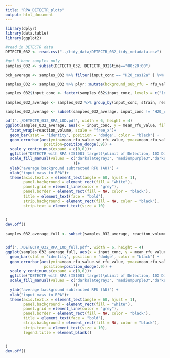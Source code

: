 ```yaml
---
title: "RPA_DETECTR_plots"
output: html_document
---
```


```r
library(dplyr)
library(data.table)
library(ggplot2)
```

```r

#read in DETECTR data
DETECTR_032 <- read.csv("../tidy_data/DETECTR_032_tidy_metadata.csv")

#get 3 hour samples only
samples_032 <- subset(DETECTR_032, DETECTR_032$time=="00:20:00")

bck_average <- samples_032 %>% filter(input_conc == "H20_cas12a" ) %>% summarize (mean = mean(rfu_value))

samples_032 <- samples_032 %>% plyr::mutate(bckground_sub_rfu = rfu_value - as.numeric(bck_average))

samples_032$input_conc <- factor(samples_032$input_conc, levels = c("1ng", "100pg", "10pg","1pg", "100fg","10fg", "H20_RPA","H20_cas12a"))

samples_032_average <- samples_032 %>% group_by(input_conc, strain, reaction_volume) %>% summarize (mean_rfu_value = mean(bckground_sub_rfu), sd_rfu_value = sd(bckground_sub_rfu))

samples_032_average <- subset(samples_032_average, input_conc != "H20_cas12a")

pdf("../DETECTR_032_RPA_LOD.pdf", width = 6, height = 4)
ggplot(samples_032_average, aes(x = input_conc, y = mean_rfu_value, fill = strain)) +
  facet_wrap(~reaction_volume, scale = "free_x")+
  geom_bar(stat = 'identity', position = 'dodge', color = "black") +
  geom_errorbar(aes(ymin=mean_rfu_value-sd_rfu_value, ymax=mean_rfu_value+sd_rfu_value), width=.2,
                 position=position_dodge(.9)) +
  scale_y_continuous(expand = c(0,0))+
  ggtitle("DETECTR with RPA (IS1081 target)\nLimit of Detection, 10X Dilution Series")+
  scale_fill_manual(values = c("darkslategray3", "mediumpurple3","darkseagreen3","olivedrab4"
                              ))+
  ylab("average background subtracted RFU (AU)") +
  xlab("input mass to RPA")+
  theme(axis.text.x = element_text(angle = 60, hjust = 1), 
        panel.background = element_rect(fill = "white"),
        panel.grid = element_line(color = "grey"),
        panel.border = element_rect(fill = NA, color = "black"),
        title = element_text(face = "bold"),
        strip.background = element_rect(fill = NA, color = "black"),
        strip.text = element_text(size = 10)
          
        
)
dev.off()

samples_032_average_full <- subset(samples_032_average, reaction_volume != "quarter" & strain != "Clinical_041a")


pdf("../DETECTR_032_RPA_LOD_full.pdf", width = 6, height = 4)
ggplot(samples_032_average_full, aes(x = input_conc, y = mean_rfu_value, fill = strain)) +
  geom_bar(stat = 'identity', position = 'dodge', color = "black") +
  geom_errorbar(aes(ymin=mean_rfu_value-sd_rfu_value, ymax=mean_rfu_value+sd_rfu_value), width=.2,
                 position=position_dodge(.9)) +
  scale_y_continuous(expand = c(0,0))+
  ggtitle("DETECTR with RPA (IS1081 target)\nLimit of Detection, 10X Dilution Series")+
  scale_fill_manual(values = c("darkslategray3", "mediumpurple3","darkseagreen3","olivedrab4"
                              ))+
  ylab("average background subtracted RFU (AU)") +
  xlab("input mass to RPA")+
  theme(axis.text.x = element_text(angle = 60, hjust = 1), 
        panel.background = element_rect(fill = "white"),
        panel.grid = element_line(color = "grey"),
        panel.border = element_rect(fill = NA, color = "black"),
        title = element_text(face = "bold"),
        strip.background = element_rect(fill = NA, color = "black"),
        strip.text = element_text(size = 10),
        legend.title = element_blank()
          
        
)
dev.off()
```

